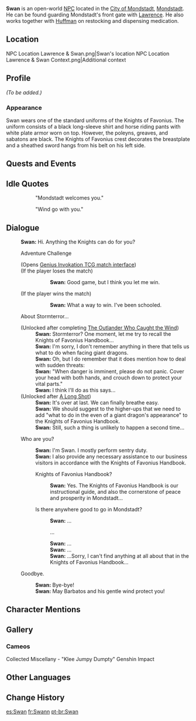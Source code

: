{{Meta
<!-- Remove this template after adding the missing info -->
|missing_NPC_profile  = yes
}}
{{Character Infobox
|type             = Open-World NPC
|image            = NPC Swan.png
|region           = Mondstadt
|location         = Mondstadt
|title            = Knight of Favonius
|voiceCN          = [https://zh.moegirl.org.cn/秦且歌 Qin Qiege ({{zh|秦且歌}})]
|affiliation      = Knights of Favonius
}}
'''Swan''' is an open-world [[NPC]] located in the [[City of Mondstadt]], [[Mondstadt]]. He can be found guarding Mondstadt's front gate with [[Lawrence]]. He also works together with [[Huffman]] on restocking and dispensing medication.

==Location==
<gallery>
NPC Location Lawrence & Swan.png|Swan's location
NPC Location Lawrence & Swan Context.png|Additional context
</gallery>

==Profile==
<!-- detailed story/lore information goes here -->
''(To be added.)''

===Appearance===
Swan wears one of the standard uniforms of the Knights of Favonius. The uniform consists of a black long-sleeve shirt and horse riding pants with white plate armor worn on top. However, the poleyns, greaves, and sabatons are black. The Knights of Favonius crest decorates the breastplate and a sheathed sword hangs from his belt on his left side.

==Quests and Events==
{{Quests and Events}}

==Idle Quotes==
{{Dialogue Start}}
:: {{A|VO Swan 01.ogg}} "Mondstadt welcomes you."
:: {{A|VO Swan 02.ogg}} "Wind go with you."
{{Dialogue End}}

==Dialogue==
{{Dialogue Start}}
:'''Swan:''' Hi. Anything the Knights can do for you?
:{{DIcon|TCG}} Adventure Challenge
:;(Opens [[Genius Invokation TCG/Stage/Swan/Where All Adventures Begin|Genius Invokation TCG match interface]])
:;(If the player loses the match)
:::'''Swan:''' Good game, but I think you let me win.
:;(If the player wins the match)
:::'''Swan:''' What a way to win. I've been schooled.
:{{DIcon}} About Stormterror...
:;(Unlocked after completing [[The Outlander Who Caught the Wind]])
::'''Swan:''' Stormterror? One moment, let me try to recall the Knights of Favonius Handbook...
::'''Swan:''' I'm sorry, I don't remember anything in there that tells us what to do when facing giant dragons.
::'''Swan:''' Oh, but I do remember that it does mention how to deal with sudden threats:
::'''Swan:''' "When danger is imminent, please do not panic. Cover your head with both hands, and crouch down to protect your vital parts."
::'''Swan:''' I think l'll do as this says...
:;(Unlocked after [[A Long Shot]])
::'''Swan:''' It's over at last. We can finally breathe easy.
::'''Swan:''' We should suggest to the higher-ups that we need to add "what to do in the even of a giant dragon's appearance" to the Knights of Favonius Handbook.
::'''Swan:''' Still, such a thing is unlikely to happen a second time...
:{{DIcon}} Who are you?
::'''Swan:''' I'm Swan. I mostly perform sentry duty.
::'''Swan:''' I also provide any necessary assistance to our business visitors in accordance with the Knights of Favonius Handbook.
::{{DIcon}} Knights of Favonius Handbook?
:::'''Swan:''' Yes. The Knights of Favonius Handbook is our instructional guide, and also the cornerstone of peace and prosperity in Mondstadt...
::{{DIcon}} Is there anywhere good to go in Mondstadt?
:::'''Swan:''' ...
:::{{DIcon}} ...
:::'''Swan:''' ...
:::'''Swan:''' ...
:::'''Swan:''' ...Sorry, I can't find anything at all about that in the Knights of Favonius Handbook...
:{{DIcon}} Goodbye.
::'''Swan:''' Bye-bye!
::'''Swan:''' May Barbatos and his gentle wind protect you!
{{Dialogue End}}

==Character Mentions==
{{Character Mentions}}

==Gallery==
===Cameos===
<gallery>
Collected Miscellany - "Klee Jumpy Dumpty" Genshin Impact
</gallery>

==Other Languages==
{{Other Languages
|default_hidden = 1
|en      = Swan
|zhs     = 斯万
|zhs_rm  = Sīwàn
|zht     = 斯萬
|zht_rm  = Sīwàn
|ja      = スワン
|ja_rm   = Suwan
|ko      = 스완
|es      = Swan
|fr      = Swann
|ru      = Свен
|th      = Swan
|vi      = Swan
|de      = Swan
|id      = Swan
|pt      = Swan
|tr      = Swan
|it      = Swan
}}

==Change History==
{{Change History|1.0}}

[[es:Swan]]
[[fr:Swann]]
[[pt-br:Swan]]